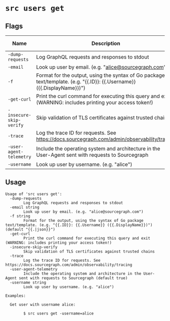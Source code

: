 # `src users get`


## Flags

| Name | Description | Default Value |
|------|-------------|---------------|
| `-dump-requests` | Log GraphQL requests and responses to stdout | `false` |
| `-email` | Look up user by email. (e.g. "alice@sourcegraph.com") |  |
| `-f` | Format for the output, using the syntax of Go package text/template. (e.g. "\{\{.ID\}\}: \{\{.Username\}\} (\{\{.DisplayName\}\})") | `\{\{.|json\}\}` |
| `-get-curl` | Print the curl command for executing this query and exit (WARNING: includes printing your access token!) | `false` |
| `-insecure-skip-verify` | Skip validation of TLS certificates against trusted chains | `false` |
| `-trace` | Log the trace ID for requests. See https://docs.sourcegraph.com/admin/observability/tracing | `false` |
| `-user-agent-telemetry` | Include the operating system and architecture in the User-Agent sent with requests to Sourcegraph | `true` |
| `-username` | Look up user by username. (e.g. "alice") |  |


## Usage

```
Usage of 'src users get':
  -dump-requests
    	Log GraphQL requests and responses to stdout
  -email string
    	Look up user by email. (e.g. "alice@sourcegraph.com")
  -f string
    	Format for the output, using the syntax of Go package text/template. (e.g. "{{.ID}}: {{.Username}} ({{.DisplayName}})") (default "{{.|json}}")
  -get-curl
    	Print the curl command for executing this query and exit (WARNING: includes printing your access token!)
  -insecure-skip-verify
    	Skip validation of TLS certificates against trusted chains
  -trace
    	Log the trace ID for requests. See https://docs.sourcegraph.com/admin/observability/tracing
  -user-agent-telemetry
    	Include the operating system and architecture in the User-Agent sent with requests to Sourcegraph (default true)
  -username string
    	Look up user by username. (e.g. "alice")

Examples:

  Get user with username alice:

    	$ src users get -username=alice



```
	